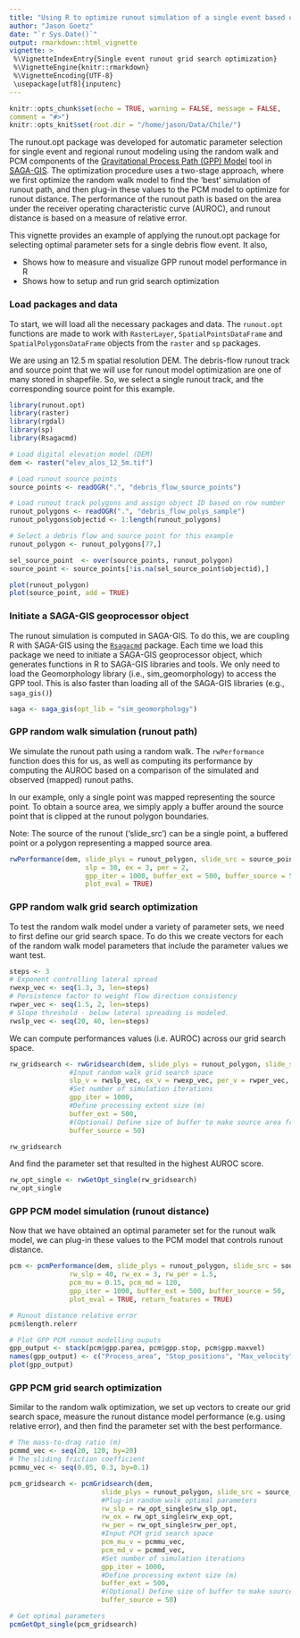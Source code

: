 ```yaml
---
title: "Using R to optimize runout simulation of a single event based on the GPP tool in SAGA-GIS"
author: "Jason Goetz"
date: "`r Sys.Date()`"
output: rmarkdown::html_vignette
vignette: >
 %\VignetteIndexEntry{Single event runout grid search optimization}
 %\VignetteEngine{knitr::rmarkdown}
 %\VignetteEncoding{UTF-8}
 \usepackage[utf8]{inputenc}
---
```


```r
knitr::opts_chunk$set(echo = TRUE, warning = FALSE, message = FALSE,
comment = "#>")
knitr::opts_knit$set(root.dir = "/home/jason/Data/Chile/")
```

The runout.opt package was developed for automatic parameter selection for
single event and regional runout modeling using the random walk and PCM components of the [Gravitational 
Process Path (GPP) Model](https://gmd.copernicus.org/articles/10/3309/2017/) tool in [SAGA-GIS](http://www.saga-gis.org). The optimization procedure uses a two-stage approach,
where we first optimize the random walk model to find the 'best' simulation of runout path,
and then plug-in these values to the PCM model to optimize for runout distance. The performance
of the runout path is based on the area under the receiver operating characteristic curve (AUROC),
and runout distance is based on a measure of relative error.

This vignette provides an example of applying the runout.opt package for
selecting optimal parameter sets for a single debris flow event. It also,

* Shows how to measure and visualize GPP runout model performance in R
* Shows how to setup and run grid search optimization

### Load packages and data

To start, we will load all the necessary packages and data. The `runout.opt` functions
are made to work with `RasterLayer`, `SpatialPointsDataFrame` and `SpatialPolygonsDataFrame`
objects from the `raster` and `sp` packages. 

We are using an 12.5 m spatial resolution DEM. The debris-flow
runout track and source point that we will use for runout model optimization are one 
of many stored in shapefile. So, we select a single runout track, and the corresponding 
source point for this example.

```r
library(runout.opt)
library(raster)
library(rgdal)
library(sp)
library(Rsagacmd)

# Load digital elevation model (DEM)
dem <- raster("elev_alos_12_5m.tif")

# Load runout source points
source_points <- readOGR(".", "debris_flow_source_points")

# Load runout track polygons and assign object ID based on row number
runout_polygons <- readOGR(".", "debris_flow_polys_sample")
runout_polygons$objectid <- 1:length(runout_polygons)

# Select a debris flow and source point for this example
runout_polygon <- runout_polygons[77,]

sel_source_point  <- over(source_points, runout_polygon)
source_point <- source_points[!is.na(sel_source_point$objectid),]

plot(runout_polygon)
plot(source_point, add = TRUE)

```

### Initiate a SAGA-GIS geoprocessor object

The runout simulation is computed in SAGA-GIS. To do this, we are coupling
R with SAGA-GIS using the [`Rsagacmd`](https://github.com/stevenpawley/Rsagacmd) package.
Each time we load this package we need to initiate a SAGA-GIS geoprocessor object, 
which generates functions in R to SAGA-GIS libraries and tools. We only need to load the
Geomorphology library (i.e., sim_geomorphology) to access the GPP tool. This is also
faster than loading all of the SAGA-GIS libraries (e.g., `saga_gis()`)

```r
saga <- saga_gis(opt_lib = "sim_geomorphology")
```

### GPP random walk simulation (runout path)

We simulate the runout path using a random walk. The `rwPerformance` function does
this for us, as well as computing its performance by computing the AUROC based on
a comparison of the simulated and observed (mapped) runout paths. 

In our example, only a single point was mapped representing the source point.
To obtain a source area, we simply apply a buffer around the source point that
is clipped at the runout polygon boundaries. 

Note: The source of the runout ('slide_src') can be a single point, a buffered point
or a polygon representing a mapped source area.

```r
rwPerformance(dem, slide_plys = runout_polygon, slide_src = source_point,
                   slp = 30, ex = 3, per = 2,
                   gpp_iter = 1000, buffer_ext = 500, buffer_source = 50,
                   plot_eval = TRUE)
```

### GPP random walk grid search optimization

To test the random walk model under a variety of parameter sets, we need
to first define our grid search space. To do this we create vectors for each of
the random walk model parameters that include the parameter values we want test.

```r
steps <- 3
# Exponent controlling lateral spread
rwexp_vec <- seq(1.3, 3, len=steps)
# Persistence factor to weight flow direction consistency
rwper_vec <- seq(1.5, 2, len=steps)
# Slope threshold - below lateral spreading is modeled.
rwslp_vec <- seq(20, 40, len=steps)
```

We can compute performances values (i.e. AUROC) across our grid search
space.

```r
rw_gridsearch <- rwGridsearch(dem, slide_plys = runout_polygon, slide_src = source_point,
               #Input random walk grid search space
               slp_v = rwslp_vec, ex_v = rwexp_vec, per_v = rwper_vec,
               #Set number of simulation iterations
               gpp_iter = 1000,
               #Define processing extent size (m)
               buffer_ext = 500,
               #(Optional) Define size of buffer to make source area from point
               buffer_source = 50)

rw_gridsearch
```

And find the parameter set that resulted in the highest AUROC score.

```r
rw_opt_single <- rwGetOpt_single(rw_gridsearch)
rw_opt_single
```

### GPP PCM model simulation (runout distance)

Now that we have obtained an optimal parameter set for the runout walk model,
we can plug-in these values to the PCM model that controls runout distance.

```r
pcm <- pcmPerformance(dem, slide_plys = runout_polygon, slide_src = source_point,
               rw_slp = 40, rw_ex = 3, rw_per = 1.5,
               pcm_mu = 0.15, pcm_md = 120,
               gpp_iter = 1000, buffer_ext = 500, buffer_source = 50,
               plot_eval = TRUE, return_features = TRUE)

# Runout distance relative error
pcm$length.relerr

# Plot GPP PCM runout modelling ouputs
gpp_output <- stack(pcm$gpp.parea, pcm$gpp.stop, pcm$gpp.maxvel)
names(gpp_output) <- c("Process_area", "Stop_positions", "Max_velocity")
plot(gpp_output)
```


### GPP PCM grid search optimization

Similar to the random walk optimization, we set up vectors to create our
grid search space, measure the runout distance model performance (e.g. using
relative error), and then find the parameter set with the best performance.

```r
# The mass-to-drag ratio (m)
pcmmd_vec <- seq(20, 120, by=20)
# The sliding friction coefficient
pcmmu_vec <- seq(0.05, 0.3, by=0.1)

pcm_gridsearch <- pcmGridsearch(dem,
                       slide_plys = runout_polygon, slide_src = source_point,
                       #Plug-in random walk optimal parameters
                       rw_slp = rw_opt_single$rw_slp_opt,
                       rw_ex = rw_opt_single$rw_exp_opt,
                       rw_per = rw_opt_single$rw_per_opt,
                       #Input PCM grid search space
                       pcm_mu_v = pcmmu_vec,
                       pcm_md_v = pcmmd_vec,
                       #Set number of simulation iterations
                       gpp_iter = 1000,
                       #Define processing extent size (m)
                       buffer_ext = 500,
                       #(Optional) Define size of buffer to make source area from point
                       buffer_source = 50)

# Get optimal parameters
pcmGetOpt_single(pcm_gridsearch)

```
